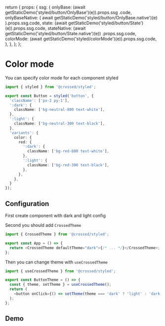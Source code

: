 
  return {
    props: {
      ssg: {
        onlyBase: (await getStaticDemo('styled/button/OnlyBase')(e)).props.ssg
          .code,
        onlyBaseNative: (
          await getStaticDemo('styled/button/OnlyBase.native')(e)
        ).props.ssg.code,
        state: (await getStaticDemo('styled/button/State')(e)).props.ssg.code,
        stateNative: (await getStaticDemo('styled/button/State.native')(e))
          .props.ssg.code,
        colorMode: (await getStaticDemo('styled/colorMode')(e)).props.ssg.code,
      },
    },
  };
};

# Color mode

You can specify color mode for each component styled

```typescript
import { styled } from '@crossed/styled';

export const Button = styled('button', {
  'className': ['px-2 py-1'],
  ':dark': {
    className: ['bg-neutral-800 text-white'],
  },
  ':light': {
    className: ['bg-neutral-300 text-black'],
  },
  'variants': {
    color: {
      red: {
        ':dark': {
          className: ['bg-red-800 text-white'],
        },
        ':light': {
          className: ['bg-red-300 text-black'],
        },
      },
    },
  }
});
```

## Configuration

First create component with dark and light config

Second you should add `CrossedTheme`

```typescript
import { CrossedTheme } from '@crossed/styled';

export const App = () => {
  return <CrossedTheme defaultTheme="dark">{/* ... */}</CrossedTheme>;
};
```

Then you can change theme with `useCrossedTheme`

```typescript
import { useCrossedTheme } from '@crossed/styled';

export const ButtonTheme = () => {
  const { theme, setTheme } = useCrossedTheme();
  return (
    <button onClick={() => setTheme(theme === 'dark' ? 'light' : 'dark')} />
  );
};
```

## Demo

<CodeDemo Demo={ColorModeDemo} name="colorMode" />
